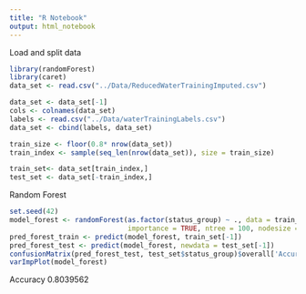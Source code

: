 ```yaml
---
title: "R Notebook"
output: html_notebook
---
```


Load and split data
```r
library(randomForest)
library(caret)
data_set <- read.csv("../Data/ReducedWaterTrainingImputed.csv")

data_set <- data_set[-1]
cols <- colnames(data_set)
labels <- read.csv("../Data/waterTrainingLabels.csv")
data_set <- cbind(labels, data_set)

train_size <- floor(0.8* nrow(data_set))
train_index <- sample(seq_len(nrow(data_set)), size = train_size)

train_set<- data_set[train_index,]
test_set <- data_set[-train_index,]
```


Random Forest

```r
set.seed(42)
model_forest <- randomForest(as.factor(status_group) ~ ., data = train_set[-1], 
                             importance = TRUE, ntree = 100, nodesize = 1, mtry =5)
pred_forest_train <- predict(model_forest, train_set[-1])
pred_forest_test <- predict(model_forest, newdata = test_set[-1])
confusionMatrix(pred_forest_test, test_set$status_group)$overall['Accuracy']
varImpPlot(model_forest)
```
Accuracy 
0.8039562 

